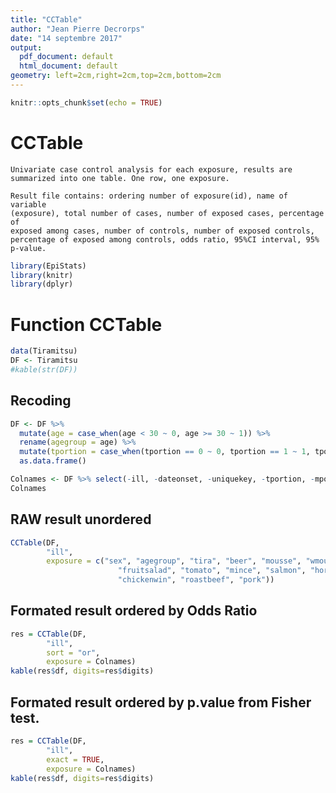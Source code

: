 ```yaml
---
title: "CCTable"
author: "Jean Pierre Decrorps"
date: "14 septembre 2017"
output:
  pdf_document: default
  html_document: default
geometry: left=2cm,right=2cm,top=2cm,bottom=2cm
---
```


```r
knitr::opts_chunk$set(echo = TRUE)
```
# CCTable

    Univariate case control analysis for each exposure, results are
    summarized into one table. One row, one exposure.
 
    Result file contains: ordering number of exposure(id), name of variable
    (exposure), total number of cases, number of exposed cases, percentage of
    exposed among cases, number of controls, number of exposed controls,
    percentage of exposed among controls, odds ratio, 95%CI interval, 95%
    p-value.




```r
library(EpiStats)
library(knitr)
library(dplyr)
```

# Function CCTable


```r
data(Tiramitsu)
DF <- Tiramitsu
#kable(str(DF))
```

## Recoding

```r
DF <- DF %>%
  mutate(age = case_when(age < 30 ~ 0, age >= 30 ~ 1)) %>%
  rename(agegroup = age) %>%
  mutate(tportion = case_when(tportion == 0 ~ 0, tportion == 1 ~ 1, tportion >= 2 ~ 2)) %>%
  as.data.frame()

Colnames <- DF %>% select(-ill, -dateonset, -uniquekey, -tportion, -mportion) %>% colnames()
Colnames
```

## RAW result unordered
```r
CCTable(DF,
        "ill",
        exposure = c("sex", "agegroup", "tira", "beer", "mousse", "wmousse", "dmousse", "redjelly",
                        "fruitsalad", "tomato", "mince", "salmon", "horseradish",
                        "chickenwin", "roastbeef", "pork"))
```

\newpage
## Formated result ordered by Odds Ratio
```r
res = CCTable(DF,
        "ill",
        sort = "or",
        exposure = Colnames)
kable(res$df, digits=res$digits)
```

\newpage
## Formated result ordered by p.value from Fisher test.
```r
res = CCTable(DF,
        "ill",
        exact = TRUE,
        exposure = Colnames)
kable(res$df, digits=res$digits)
```


